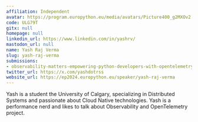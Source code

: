 ```yaml
---
affiliation: Independent
avatar: https://program.europython.eu/media/avatars/Picture400_g2MXOv2.jpg
code: ULG79T
gitx: null
homepage: null
linkedin_url: https://www.linkedin.com/in/yashrv/
mastodon_url: null
name: Yash Raj Verma
slug: yash-raj-verma
submissions:
- observability-matters-empowering-python-developers-with-opentelemetry
twitter_url: https://x.com/yashdotrss
website_url: https://ep2024.europython.eu/speaker/yash-raj-verma
---
```


Yash is a student the University of Calgary, specializing in Distributed Systems and passionate about Cloud Native technologies. Yash is a performance nerd and likes to talk about Observability and OpenTelemetry project.
